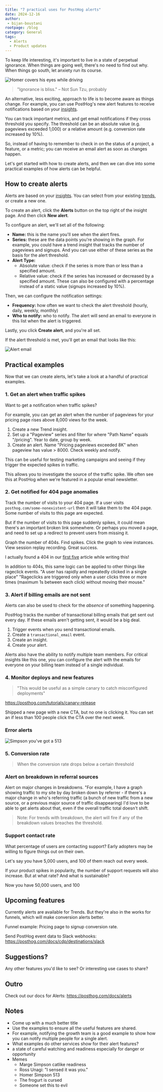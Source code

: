 ```yaml
---
title: "7 practical uses for PostHog alerts"
date: 2024-12-16
author:
 - bijan-boustani
rootpage: /blog
category: General
tags:
  - Alerts
  - Product updates
---
```


To keep life interesting, it's important to live in a state of perpetual ignorance. When things are going well, there's no need to find out why. When things go south, let anxiety run its course.

![Homer covers his eyes while driving]()

> "Ignorance is bliss."
> – Not Sun Tzu, probably

An alternative, less exciting, approach to life is to become aware as things change. For example, you can use PostHog's new alert features to receive notifications based on your [insights](/docs/product-analytics/insights).

You can track important metrics, and get email notifications if they cross threshold you specify. The threshold can be an absolute value (e.g. pageviews exceeded 1,000) or a relative amount (e.g. conversion rate increased by 10%).

So, instead of having to remember to check in on the status of a project, a feature, or a metric; you can receive an email alert as soon as changes happen.

Let's get started with how to create alerts, and then we can dive into some practical examples of how alerts can be helpful.

## How to create alerts

Alerts are based on your [insights](/docs/product-analytics/insights). You can select from your existing [trends](/docs/product-analytics/trends/overview), or create a new one.

To create an alert, click the **Alerts** button on the top right of the insight page. And then click **New alert**.

<ProductScreenshot
    imageLight="https://res.cloudinary.com/dmukukwp6/image/upload/alerts_button_4ecd022cd6.png"
    imageDark="https://res.cloudinary.com/dmukukwp6/image/upload/alert_button_dark_c2f642fde3.png"
    alt="alerts button"
    classes="rounded"
/>

To configure an alert, we'll set all of the following:

- **Name:** this is the name you'll see when the alert fires.
- **Series:** these are the data points you're showing in the graph. For example, you could have a trend insight that tracks the number of pageviews and signups. And you can use either of these series as the basis for the alert threshold.
- **Alert Type:**
  - Absolute value: check if the series is more than or less than a specified amount.
  - Relative value: check if the series has increased or decreased by a specified amount. These can also be configured with a percentage instead of a static value (signups increased by 10%).

<ProductScreenshot
    imageLight="https://res.cloudinary.com/dmukukwp6/image/upload/alert_type_picker_18909b0b33.png"
    imageDark="https://res.cloudinary.com/dmukukwp6/image/upload/new_alert_type_dark_b3620b34da.png"
    alt="alert type picker"
    classes="rounded"
/>

Then, we can configure the notification settings:

- **Frequency:** how often we want to check the alert threshold (hourly, daily, weekly, monthly)
- **Who to notify:** who to notify. The alert will send an email to everyone in this list when the alert is triggered.

<ProductScreenshot
    imageLight="https://res.cloudinary.com/dmukukwp6/image/upload/filled_alert_627158e6bb.png"
    imageDark="https://res.cloudinary.com/dmukukwp6/image/upload/alert_people_dark_0ccd7611bd.png"
    alt="filled alert"
    classes="rounded"
/>

Lastly, you click **Create alert**, and you're all set.

<ProductScreenshot
    imageLight="https://res.cloudinary.com/dmukukwp6/image/upload/insight_alerts_5k_daef47ade1.png"
    imageDark="https://res.cloudinary.com/dmukukwp6/image/upload/created_alert_dark_1710da74dc.png"
    alt="insight alerts"
    classes="rounded"
/>

If the alert threshold is met, you'll get an email that looks like this:

![Alert email](https://res.cloudinary.com/dmukukwp6/image/upload/posthog_alert_df58e89828.png)

## Practical examples

Now that we can create alerts, let's take a look at a handful of practical examples.

### 1. Get an alert when traffic spikes

Want to get a notification when traffic spikes?

For example, you can get an alert when the number of pageviews for your pricing page rises above 8,000 views for the week.

1. Create a new Trend insight.
2. Set up a "Pageview" series and filter for where "Path Name" equals "/pricing". Year to date, group by week.
3. Create an alert. Name "Pricing pageviews exceeded 8K" when pageview has value > 8000. Check weekly and notify.

This can be useful for testing marketing campaigns and seeing if they trigger the expected spikes in traffic.

This allows you to investigate the source of the traffic spike. We often see this at PostHog when we're featured in a popular email newsletter.

### 2. Get notified for 404 page anomalies

Track the number of visits to your 404 page. If a user visits `posthog.com/some-nonexistent-url` then it will take them to the 404 page. Some number of visits to this page are expected.

But if the number of visits to this page suddenly spikes, it could mean there's an important broken link somewhere. Or perhaps you moved a page, and need to set up a redirect to prevent users from missing it.

Graph the number of 404s. Find spikes. Click the graph to view instances. View session replay recording. Great success.

I actually found a 404 in our [first five](/founders/posthog-first-five) article while writing this!

In addition to 404s, this same logic can be applied to other things like rageclick events. "A user has rapidly and repeatedly clicked in a single place" "Rageclicks are triggered only when a user clicks three or more times (maximum 1s between each click) without moving their mouse."

### 3. Alert if billing emails are not sent

Alerts can also be used to check for the _absence_ of something happening.

PostHog tracks the number of transactional billing emails that get sent out every day. If these emails aren't getting sent, it would be a big deal.

1. Trigger events when you send transactional emails.
2. Create a `transactional_email` event.
3. Create an insight.
4. Create your alert.

Alerts also have the ability to notify multiple team members. For critical insights like this one, you can configure the alert with the emails for everyone on your billing team instead of a single individual.

### 4. Monitor deploys and new features

> "This would be useful as a simple canary to catch misconfigured deployments"

https://posthog.com/tutorials/canary-release

Shipped a new page with a new CTA, but no one is clicking it. You can set an if less than 100 people click the CTA over the next week.

### Error alerts

![Simpson you've got a 513](https://frinkiac.com/video/S08E23/XOUcScbq8W_7yoA6nti16cCC31A=.gif)

### 5. Conversion rate

> When the conversion rate drops below a certain threshold

### Alert on breakdown in referral sources

Alert on major changes in breakdowns. "For example, I have a graph showing traffic to my site by day broken down by referrer - if there's a major change in who's referring traffic (a bunch of new traffic from a new source, or a previous major source of traffic disappearing) I'd love to be able to get alerts about that, even if the overall traffic total doesn't shift.

> Note: For trends with breakdown, the alert will fire if any of the breakdown values breaches the threshold.

### Support contact rate

What percentage of users are contacting support? Early adopters may be willing to figure things out on their own.

Let's say you have 5,000 users, and 100 of them reach out every week.

If your product spikes in popularity, the number of support requests will also increase. But at what rate? And what is sustainable?

Now you have 50,000 users, and 100

## Upcoming features

Currently alerts are available for Trends. But they're also in the works for funnels, which will make conversion alerts better.

Funnel example: Pricing page to signup conversion rate.

Send PostHog event data to Slack webhooks:
https://posthog.com/docs/cdp/destinations/slack

## Suggestions?

Any other features you'd like to see? Or interesting use cases to share?

## Outro

Check out our docs for Alerts:
https://posthog.com/docs/alerts

## Notes

- Come up with a much better title
- Use the examples to ensure all the useful features are shared.
- For example, notifying the growth team is a good example to show how you can notify multiple people for a single alert.
- What examples do other services show for their alert features?
- a state of careful watching and readiness especially for danger or opportunity
- Memes
  - Marge Simpson catlike readiness
  - Ross Unagi: "I sensed it was you."
  - Homer Simpson 513
  - The frogurt is cursed
  - Someone set this to evil
